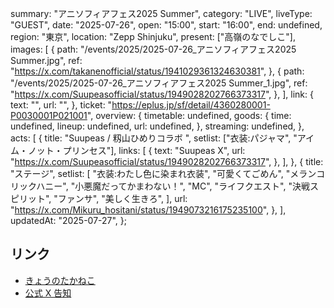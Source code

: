   summary: "アニソフィアフェス2025 Summer",
  category: "LIVE",
  liveType: "GUEST",
  date: "2025-07-26",
  open: "15:00",
  start: "16:00",
  end: undefined,
  region: "東京",
  location: "Zepp Shinjuku",
  present: ["高嶺のなでしこ"],
  images: [
    {
      path: "/events/2025/2025-07-26_アニソフィアフェス2025 Summer.jpg",
      ref: "https://x.com/takanenofficial/status/1941029361324630381",
    },
    {
      path: "/events/2025/2025-07-26_アニソフィアフェス2025 Summer_1.jpg",
      ref: "https://x.com/Suupeasofficial/status/1949028202766373317",
    },
  ],
  link: {
    text: "",
    url: "",
  },
  ticket: "https://eplus.jp/sf/detail/4360280001-P0030001P021001",
  overview: {
    timetable: undefined,
    goods: {
      time: undefined,
      lineup: undefined,
      url: undefined,
    },
    streaming: undefined,
  },
  acts: [
    {
      title: "Suupeas / 籾山ひめりコラボ ",
      setlist: ["衣装:パジャマ", "アイム・ノット・プリンセス"],
      links: [
        {
          text: "Suupeas X",
          url: "https://x.com/Suupeasofficial/status/1949028202766373317",
        },
      ],
    },
    {
      title: "ステージ",
      setlist: [
        "衣装:わたし色に染まれ衣装",
        "可愛くてごめん",
        "メランコリックハニー",
        "小悪魔だってかまわない！",
        "MC",
        "ライフクエスト",
        "決戦スピリット",
        "ファンサ",
        "美しく生きろ",
      ],
      url: "https://x.com/Mikuru_hositani/status/1949073216175235100",
    },
  ],
  updatedAt: "2025-07-27",
};

## リンク

- [きょうのたかねこ](https://x.com/takanenofficial/status/1948930981446254984)
- [公式 X 告知](https://x.com/takanenofficial/status/1941029361324630381)
